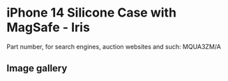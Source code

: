 
# iPhone 14 Silicone Case with MagSafe - Iris

Part number, for search engines, auction websites and such: MQUA3ZM/A

## Image gallery

<div style={{ width: '100%', maxWidth: '768px' }}>
<GalleryComponent
    images={[
      {
        original: "/everysource/MQUA3.webp",
        thumbnail: "/everypreview/MQUA3.webp",
      },
      {
        original: "/everysource/MQUA3_AV1.webp",
        thumbnail: "/everypreview/MQUA3_AV1.webp",
      },
      {
        original: "/everysource/MQUA3_AV2.webp",
        thumbnail: "/everypreview/MQUA3_AV2.webp",
      },
      {
        original: "/everysource/MQUA3_AV3.webp",
        thumbnail: "/everypreview/MQUA3_AV3.webp",
      },
      {
        original: "/everysource/MQUA3_AV4.webp",
        thumbnail: "/everypreview/MQUA3_AV4.webp",
      },
      {
        original: "/everysource/MQUA3_AV5.webp",
        thumbnail: "/everypreview/MQUA3_AV5.webp",
      },
      {
        original: "/everysource/MQUA3_AV6.webp",
        thumbnail: "/everypreview/MQUA3_AV6.webp",
      },
      {
        original: "/everysource/MQUA3_AV7.webp",
        thumbnail: "/everypreview/MQUA3_AV7.webp",
      }
    ]}
  />
</div>